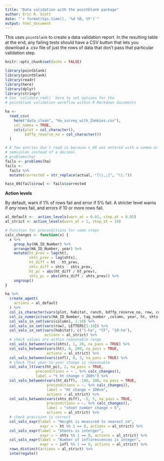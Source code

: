 ```yaml
---
title: "Data validation with the pointblank package"
author: Eric R. Scott
date: "`r format(Sys.time(), '%d %B, %Y')`"
output: html_document
---
```


This uses `pointblank` to create a data validation report. In the resulting table at the end, any failing tests should have a CSV button that lets you download a .csv file of just the rows of data that don't pass that particular validation step.

```r
knitr::opts_chunk$set(echo = FALSE)

library(pointblank)
library(pointblank)
library(readr)
library(here)
library(dplyr)
library(stringr)
# Use `validate_rmd()` here to set options for the
# pointblank validation workflow within R Markdown documents
```


```r
ha <-
  read_csv(
    here("data_clean", "Ha_survey_with_Zombies.csv"),
    col_names = TRUE,
    cols(plot = col_character(),
         bdffp_reserve_no = col_character())
  )
```


```r
# A few entries don't read in because x_09 was entered with a comma or
# semicolon instead of a decimal.
# problems(ha)
fails <- problems(ha)
fails <-
  fails %>%
  mutate(corrected = str_replace(actual, "[\\,;]", "\\."))

ha$x_09[fails$row] <- fails$corrected
```


**Action levels**

By default, warn if 1% of rows fail and error if 5% fail.  A stricter level warns if *any* rows fail, and errors if 10 or more rows fail.

```r
al_default <-  action_levels(warn_at = 0.01, stop_at = 0.05)
al_strict <- action_levels(warn_at = 1, stop_at = 10)
```


```r
# Function for preconditions for some steps
calc_changes <- function(x) {
  x %>%
    group_by(HA_ID_Number) %>%
    arrange(HA_ID_Number, year) %>%
    mutate(ht_prev = lag(ht),
           shts_prev = lag(shts),
           ht_diff = ht - ht_prev,
           shts_diff = shts - shts_prev,
           ht_pc = abs(ht_diff / ht_prev),
           shts_pc = abs(shts_diff / shts_prev)) %>%
    ungroup()
}
```

```r
ha %>%
  create_agent(
    actions = al_default
  ) %>%
  col_is_character(vars(plot, habitat, ranch, bdffp_reserve_no, row, code.notes)) %>%
  col_is_numeric(vars(HA_ID_Number, tag_number ,column, year, ht, shts, infl)) %>%
  col_vals_in_set(vars(column), 1:10) %>%
  col_vals_in_set(vars(row), LETTERS[1:10]) %>%
  col_vals_in_set(vars(habitat), c("1-ha", "CF", "10-ha"),
                  actions = al_strict) %>%
  # check values are within reasonable range
  col_vals_between(vars(shts), 1, 20, na_pass = TRUE) %>%
  col_vals_between(vars(ht), 0, 200, na_pass = TRUE,
                   actions = al_strict) %>%
  col_vals_between(vars(infl), 0, 3, na_pass = TRUE) %>%
  # check that year-to-year change is reasonable
  col_vals_lt(vars(ht_pc), 2, na_pass = TRUE,
              preconditions = ~ . %>% calc_changes(),
              label = "% ht change < 200%") %>%
  col_vals_between(vars(ht_diff), -100, 100, na_pass = TRUE,
                   preconditions = ~. %>% calc_changes(),
                   label = "Ht change < 100cm",
                   actions = al_strict) %>%
  col_vals_between(vars(shts_diff), -5, 5, na_pass = TRUE,
                   preconditions = ~. %>% calc_changes(),
                   label = "shoot number change < 5",
                   actions = al_strict) %>%
  # check precision is correct
  col_vals_expr(label = "Height is measured to nearest cm",
                expr = ~ ht %% 1 == 0, actions = al_strict) %>%
  col_vals_expr(label = "Shoots is interger",
                expr = ~ shts %% 1 == 0, actions = al_strict) %>%
  col_vals_expr(label = "Number of inflorescences is integer",
                expr = ~ infl %% 1 == 0, actions = al_strict) %>%
  rows_distinct(actions = al_strict) %>%
  interrogate()
```
